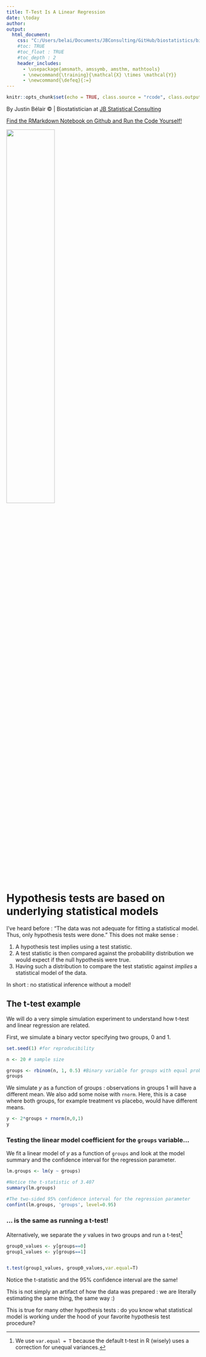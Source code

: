 ```yaml
---
title: T-Test Is A Linear Regression
date: \today
author:
output:
  html_document:
    css: "C:/Users/belai/Documents/JBConsulting/GitHub/biostatistics/biostatistics.ca/theme.css"
    #toc: TRUE
    #toc_float : TRUE
    #toc_depth : 2
    header_includes:
      - \usepackage{amsmath, amssymb, amsthm, mathtools}
      - \newcommand{\training}{\mathcal{X} \times \mathcal{Y}}
      - \newcommand{\defeq}{:=}
---
```

```r
knitr::opts_chunk$set(echo = TRUE, class.source = "rcode", class.output = "rcode")
```

By Justin Bélair &copy; | Biostatistician at [JB Statistical Consulting](www.justinbelair.ca)

[Find the RMarkdown Notebook on Github and Run the Code Yourself!](https://github.com/JB-Statistical-Consulting/biostatistics/tree/main/biostatistics.ca)

![](C:/Users/belai/Documents/JBConsulting/GitHub/biostatistics/biostatistics.ca/Justin-35(1).jpg){height=50%}

\newpage
# Hypothesis tests are based on underlying statistical models

I've heard before : "The data was not adequate for fitting a statistical model. Thus, only hypothesis tests were done." This does not make sense : 

1. A hypothesis test implies using a test statistic. 
2. A test statistic is then compared against the probability distribution we would expect if the null hypothesis were true. 
3. Having such a distribution to compare the test statistic against *implies* a statistical model of the data.

In short : no statistical inference without a model!

## The t-test example

We will do a very simple simulation experiment to understand how t-test and linear regression are related.

First, we simulate a binary vector specifying two groups, 0 and 1.

```r
set.seed(1) #for reproducibility

n <- 20 # sample size

groups <- rbinom(n, 1, 0.5) #Binary variable for groups with equal probability
groups
```

We simulate $y$ as a function of groups : observations in groups 1 will have a different mean. We also add some noise with `rnorm`. Here, this is a case where both groups, for example treatment vs placebo, would have different means.

```r
y <- 2*groups + rnorm(n,0,1)
y
```

### Testing the linear model coefficient for the `groups` variable...

We fit a linear model of $y$ as a function of `groups` and look at the model summary and the confidence interval for the regression parameter.

```r

lm.groups <- lm(y ~ groups)

#Notice the t-statistic of 3.407
summary(lm.groups)

#The two-sided 95% confidence interval for the regression parameter
confint(lm.groups, 'groups', level=0.95)
```

### ... is the same as running a t-test!

Alternatively, we separate the $y$ values in two groups and run a t-test^[We use `var.equal = T` because the default t-test in R (wisely) uses a correction for unequal variances.]

```r
group0_values <- y[groups==0]
group1_values <- y[groups==1]


t.test(group1_values, group0_values,var.equal=T)

```

Notice the t-statistic and the 95% confidence interval are the same! 

This is not simply an artifact of how the data was prepared : we are literally estimating the same thing, the same way :)

This is true for many other hypothesis tests : do you know what statistical model is working under the hood of your favorite hypothesis test procedure?
